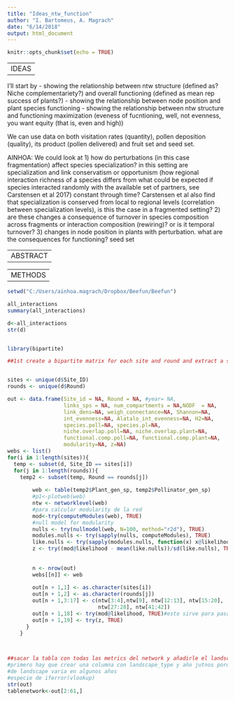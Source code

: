 ```yaml
---
title: "Ideas_ntw_function"
author: "I. Bartomeus, A. Magrach"
date: "6/14/2018"
output: html_document
---
```


```r
knitr::opts_chunk$set(echo = TRUE)
```

-------------------------------------
IDEAS
-------------------------------------


I'll start by 
  - showing the relationship between ntw structure (defined as? Niche complementariety?) and overall functioning (defined as mean rep success of plants?)
  - showing the relationship between node position and plant species functioning
  - showing the relationship between ntw structure and functioning maximization (eveness of fucntioning, well, not evenness, you want equity (that is, even and high))

We can use data on both visitation rates (quantity), pollen deposition (quality), its product (pollen delivered) and fruit set and seed set.

AINHOA: We could look at
1) how do perturbations (in this case fragmentation) affect species specialization? in this setting are specialization and 
link conservatism or opportunism (how regional interaction richness of a species differs from what could be expected if species interacted randomly with the available set of partners, see Carstensen et al 2017) constant through time? Carstensen et al also find that specialization is conserved from local to regional levels (correlation between specialization levels), is this the case in a fragmented setting? 
2) are these changes a consequence of turnover in species composition across fragments or interaction composition (rewiring)? or is it temporal turnover?
3) changes in node position in plants with perturbation. what are the consequences for functioning? seed set




-----------------------------------------
ABSTRACT
-----------------------------------------

-----------------------------------------
METHODS
-----------------------------------------

```r
setwd("C:/Users/ainhoa.magrach/Dropbox/Beefun/Beefun")

all_interactions
summary(all_interactions)

d<-all_interactions
str(d)


library(bipartite)

##1st create a bipartite matrix for each site and round and extract a set of metrics at the network level


sites <- unique(d$Site_ID)
rounds <- unique(d$Round)

out <- data.frame(Site_id = NA, Round = NA, #year= NA,
                  links_sps = NA, num_compartments = NA,NODF  = NA,
                  link_dens=NA, weigh_connectance=NA, Shannon=NA,
                  int_evenness=NA, Alatalo_int_evenness=NA, H2=NA, 
                  species.poll=NA, species.pl=NA, 
                  niche.overlap.poll=NA, niche.overlap.plant=NA,
                  functional.comp.poll=NA, functional.comp.plant=NA,
                  modularity=NA, z=NA)
webs <- list()
for(i in 1:length(sites)){
  temp <- subset(d, Site_ID == sites[i])
  for(j in 1:length(rounds)){
    temp2 <- subset(temp, Round == rounds[j])
      
        web <- table(temp2$Plant_gen_sp, temp2$Pollinator_gen_sp)
        #p1<-plotweb(web)
        ntw <- networklevel(web)
        #para calcular modularity de la red
        mod<-try(computeModules(web), TRUE)
        #null model for modularity
        nulls <- try(nullmodel(web, N=100, method="r2d"), TRUE)
        modules.nulls <- try(sapply(nulls, computeModules), TRUE)
        like.nulls <- try(sapply(modules.nulls, function(x) x@likelihood), TRUE)
        z <- try((mod@likelihood - mean(like.nulls))/sd(like.nulls), TRUE)
        
        
        n <- nrow(out)
        webs[[n]] <- web
        
        out[n + 1,1] <- as.character(sites[i])
        out[n + 1,2] <- as.character(rounds[j])
        out[n + 1,3:17] <- c(ntw[3:4],ntw[9], ntw[12:13], ntw[15:20],
                             ntw[27:28], ntw[41:42])
        out[n + 1,18] <- try(mod@likelihood, TRUE)#esto sirve para pasar del error cuando no se puede computar la modularidad para una red
        out[n + 1,19] <- try(z, TRUE)
      }  
    }  
  


##sacar la tabla con todas las metrics del network y añadirle el landscape_type
#primero hay que crear una columna con landscape_type y año jutnos porque el tipo
#de landscape varia en algunos años
#especie de iferror(vlookup)
str(out)
tablenetwork<-out[2:61,]


```